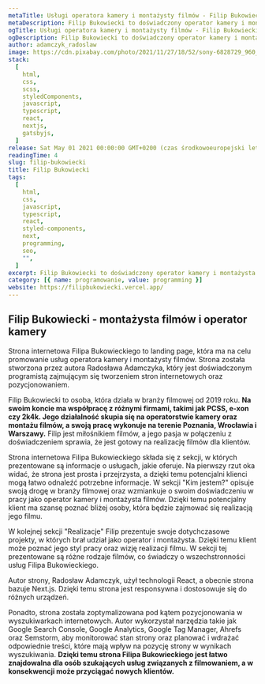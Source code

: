 ```yaml
---
metaTitle: Usługi operatora kamery i montażysty filmów - Filip Bukowiecki | RadWEB
metaDescription: Filip Bukowiecki to doświadczony operator kamery i montażysta filmów z Poznania, Wrocławia i Warszawy. Realizacje filmów dla firm PCSS, e-xon czy 2k4k. Sprawdź!
ogTitle: Usługi operatora kamery i montażysty filmów - Filip Bukowiecki | RadWEB
ogDescription: Filip Bukowiecki to doświadczony operator kamery i montażysta filmów z Poznania, Wrocławia i Warszawy. Realizacje filmów dla firm PCSS, e-xon czy 2k4k. Sprawdź!
author: adamczyk_radoslaw
image: https://cdn.pixabay.com/photo/2021/11/27/18/52/sony-6828729_960_720.jpg
stack:
  [
    html,
    css,
    scss,
    styledComponents,
    javascript,
    typescript,
    react,
    nextjs,
    gatsbyjs,
  ]
release: Sat May 01 2021 00:00:00 GMT+0200 (czas środkowoeuropejski letni)
readingTime: 4
slug: filip-bukowiecki
title: Filip Bukowiecki
tags:
  [
    html,
    css,
    javascript,
    typescript,
    react,
    styled-components,
    next,
    programming,
    seo,
    "",
  ]
excerpt: Filip Bukowiecki to doświadczony operator kamery i montażysta filmów, który działa na terenie Poznania, Wrocławia i Warszawy. Na swoim koncie ma współpracę z różnymi firmami, takimi jak PCSS, e-xon czy 2k4k. Strona internetowa Filipa Bukowieckiego została stworzona przez autora Radosława Adamczyka i składa się z sekcji, w których prezentowane są informacje o usługach oferowanych przez Filipa. Dzięki zoptymalizowaniu strony pod kątem pozycjonowania w wyszukiwarkach internetowych, strona jest łatwo znajdowalna dla osób szukających usług związanych z filmowaniem, a w konsekwencji może przyciągać nowych klientów.
category: [{ name: programowanie, value: programming }]
website: https://filipbukowiecki.vercel.app/
---
```


## Filip Bukowiecki - montażysta filmów i operator kamery

Strona internetowa Filipa Bukowieckiego to landing page, która ma na celu promowanie usług operatora kamery i montażysty filmów. Strona została stworzona przez autora Radosława Adamczyka, który jest doświadczonym programistą zajmującym się tworzeniem stron internetowych oraz pozycjonowaniem.

Filip Bukowiecki to osoba, która działa w branży filmowej od 2019 roku. **Na swoim koncie ma współpracę z różnymi firmami, takimi jak PCSS, e-xon czy 2k4k. Jego działalność skupia się na operatorstwie kamery oraz montażu filmów, a swoją pracę wykonuje na terenie Poznania, Wrocławia i Warszawy.** Filip jest miłośnikiem filmów, a jego pasja w połączeniu z doświadczeniem sprawia, że jest gotowy na realizację filmów dla klientów.

Strona internetowa Filipa Bukowieckiego składa się z sekcji, w których prezentowane są informacje o usługach, jakie oferuje. Na pierwszy rzut oka widać, że strona jest prosta i przejrzysta, a dzięki temu potencjalni klienci mogą łatwo odnaleźć potrzebne informacje. W sekcji "Kim jestem?" opisuje swoją drogę w branży filmowej oraz wzmiankuje o swoim doświadczeniu w pracy jako operator kamery i montażysta filmów. Dzięki temu potencjalny klient ma szansę poznać bliżej osoby, która będzie zajmować się realizacją jego filmu.

W kolejnej sekcji "Realizacje" Filip prezentuje swoje dotychczasowe projekty, w których brał udział jako operator i montażysta. Dzięki temu klient może poznać jego styl pracy oraz wizję realizacji filmu. W sekcji tej prezentowane są różne rodzaje filmów, co świadczy o wszechstronności usług Filipa Bukowieckiego.

Autor strony, Radosław Adamczyk, użył technologii React, a obecnie strona bazuje Next.js. Dzięki temu strona jest responsywna i dostosowuje się do różnych urządzeń.

Ponadto, strona została zoptymalizowana pod kątem pozycjonowania w wyszukiwarkach internetowych. Autor wykorzystał narzędzia takie jak Google Search Console, Google Analytics, Google Tag Manager, Ahrefs oraz Semstorm, aby monitorować stan strony oraz planować i wdrażać odpowiednie treści, które mają wpływ na pozycję strony w wynikach wyszukiwania. **Dzięki temu strona Filipa Bukowieckiego jest łatwo znajdowalna dla osób szukających usług związanych z filmowaniem, a w konsekwencji może przyciągać nowych klientów.**
